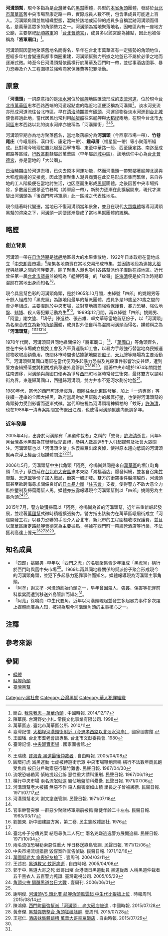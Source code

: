 '''河溝頭幫'''，現今多指為是[[台灣|台灣]]著名的[[黑幫|黑幫]]團體，典型的[[本省|本省]][[角頭|角頭]]團體，發跡於[[台北市|台北市]][[萬華區|萬華區]]舊中央市場至康定路一帶，實際成員人數不明，包含準成員可能達上百人。河溝頭角頭並無組織型態，混跡於該地或延伸的成員多自稱混跡河溝頭而得名，是萬華區眾多的角頭勢力之一。河溝頭為當地聚落地名，因轄區內有一座地方公廟，主要祭祀[[助順將軍|助順將軍]]的「[[台北晉德宮|台北晉德宮]]」，成員多以該宮廟為據點，因此也被俗稱為「'''將軍廟口'''」<ref>簡白. [https://www.chinatimes.com/newspapers/20141217000877-260109?chdtv 我見我思－萬華角頭] {{Wayback|url=https://www.chinatimes.com/newspapers/20141217000877-260109?chdtv|date=20201028235437}}. 中國時報. 2014/12/17</ref>。

河溝頭幫因當地聚落舊地名而得名，早年在台北市萬華區有一定強勢的角頭地位，歷經多年社會變遷與都市商圈重建，河溝頭幫勢力所據之地盤已不屬於必爭之地而逐漸式微。時至今日河溝頭幫依舊橫行於萬華及西門町一帶，並從事酒店圍事、暴力恐嚇及介入工程圍標並強索商家保護費等犯罪活動。

==原意==
「'''河溝頭'''」一詞原意指的是[[淡水河|淡水河]]位於[[艋舺|艋舺]]地區匯流形成的[[支流|支流]][[河道|河道]]，位於現今[[台北市|台北市]][[萬華區|萬華區]]忠孝西路西端的河道起點處的臨近地區便泛稱為河溝頭<ref>陳華民. 台灣野史小札. 常民文化事業有限公司. 1998</ref>。淡水河支流亦形成河道流往台北市區，早在[[清治時期|清治時期]]設有[[碼頭|碼頭]]，河運貨物從淡水河進到[[台北城|台北城]]便會經過此地，當代居民也常利用[[舢舨船|舢舨船]]往來艋舺與[[大稻埕|大稻埕]]兩地，在現今台北市[[大同區_(臺灣)|大同區]]忠孝西路以北的淡水河岸亦被稱為「河溝頭街」<ref name="wanhua">萬華區志. 臺北市萬華區公所. 2010/11</ref><ref>臺灣記憶. [http://memory.ncl.edu.tw/tm_cgi/hypage.cgi?HYPAGE=image_taipei_detail.hpg&project_id=tpphoto&dtd_id=10&xml_id=0000358568&subject_name=%E5%8F%B0%E5%8C%97%E5%B8%82%E8%80%81%E7%85%A7%E7%89%87 大稻埕河溝頭街附近（今忠孝西路以北淡水河岸）]. 國家圖書館.</ref><ref>王國璠. 台北市耆老會談專集. 台北市文獻委員會. 1980</ref>。

河溝頭早期亦為地方聚落舊名，當地聚落細分為'''河溝頭'''（今西寧市場一帶）、'''竹巷尾庄'''（今峨眉街、漢口街、康定路一帶）、'''雞母厝'''（福星里一帶）等小聚落所組成。比對現今地理位置北起至西寧市場、東至中華路一段、西至康定路、南迄至成都路等區域，[[行政区划|行政區劃]]隸屬於萬華區（早年屬於[[城中區_(台北市)|城中區]]）。該地信仰中心為[[台北晉德宮|台北晉德宮]]，亦是當地的「大公廟」。

[[台灣日治時期|日治時期]]由於河道淤積，已失去原本河運功能，然而河溝頭一帶緊鄰著艋舺北邊與大稻埕南邊的交接處，因此逐漸聚集人潮與商賣在此交易形成市集而繁榮，來自各地的工人階級便在當地討生活，也因應而生形成[[黑幫|黑幫]]團體。之後因舊中央市場拆除，多數居民遷移至竹巷尾（將軍廟一帶），新勢力逐漸在此擴展開來，現代才演變出河溝頭為「後西門町將軍廟」此一區域之代表性地名。

現今隨著時代變遷，當地已不復河溝頭當年景象，並且在現代[[大眾媒體|大眾媒體]]報導河溝頭黑幫的渲染之下，河溝頭一詞便逐漸變成了當地黑幫團體的統稱。

==略歷==
===創立背景===
河溝頭一帶在[[台灣日治時期|日治時期]]是[[艋舺|艋舺]]地區最大的水果集散地，1922年日本政府在當地成立「[[臺北農產運銷公司|中央卸賣市場]]」<ref>臺灣記憶. [http://memory.ncl.edu.tw/tm_new/subject/city/a86.htm 中央卸賣市場] {{Wayback|url=http://memory.ncl.edu.tw/tm_new/subject/city/a86.htm |date=20201116081733 }}. 國家圖書館.</ref>聚集各地商賣在當地交易形成市集，並因該地段為連接[[大稻埕|大稻埕]]與艋舺之間的河畔要道，除了聚集人潮也吸引各路幫派份子混跡在該地區。近代曾任第一屆[[臺北市議會|台北市議員]]並被稱為「艋舺阿哥」的「蚊哥」[[許海清|許海清]]便是於日治時期即混跡在當地出身而知名<ref name="wanhua" /><ref>王瑞德. [https://news.ltn.com.tw/news/society/paper/10297 許海青 黑道最後仲裁者] {{Wayback|url=https://news.ltn.com.tw/news/society/paper/10297 |date=20210319033642 }}. 自由時報. 2005/04/08</ref>。

現今具黑幫色彩的河溝頭角頭，是於1965年10月間，由綽號「四郎」的姚賜男等十餘人組成的「黑虎黨」為該地段最早的幫派團體，成員多是16歲至20歲之間的青少年組成，主要混跡於中央市場，並對當地攤商強索保護費、[[暴力|暴力]][[恐嚇|恐嚇]]、強佔地盤、[[賭博|賭博]]、殺人等犯罪活動為生<ref name="news1">圓環打虎 滅黑運動 七虎被縛遊街示眾 中央市場鞭炮齊鳴 橫行不法數年商民飽受魚肉 按日分戶勒索惡行罄竹難書. 民聲日報. 1967/04/30</ref><ref>流氓恐嚇勒索 偵結提起公訴 惡性重大請科重刑. 民聲日報. 1967/06/19</ref>。1969年12月間，再以綽號「四郎」姚賜男、「阿塗」謝文塗、「鵠仔」陳進益、張吉雄、卓文華等當地首惡份子，以「河溝頭」為名聚合成立為新的[[角頭|角頭]]團體，成員對外便自稱為混跡河溝頭而得名，媒體稱之為「'''河溝頭幫'''」<ref>橫行中央市場 兩名流氓就逮 霸佔地盤前科纍纍. 民聲日報. 1971/07/06</ref><ref>河溝頭幫老大被捕 無惡不作 殺人傷害案如山積 里長之子曾被綁票. 民聲日報. 1971/07/17</ref><ref name="news2">河溝頭幫老大 謝文塗送管訓. 民聲日報. 1971/07/18</ref><ref name="weekly1" />。

1970年代間，河溝頭幫與同地緣關係的「將軍廟口」<ref>官率幹警突擊 一群惡少聚賭將軍廟前被抓 賭徒年齡二十左右. 民聲日報. 1963/03/17</ref>{{efn |現今河溝頭幫雖也俗稱為"將軍廟口"，但在1970年代時，"河溝頭幫"主要指的是活動在中央市場的幫派份子，而活動於艋舺晉德宮一帶的幫派份子當代媒體則稱為"將軍廟幫"，雖然都同處河溝頭地區但卻是兩個不同的角頭。現今已不分彼此皆統稱為"河溝頭"。}}、「[[萬國幫|萬國口]]」等角頭齊名，並在中央市場成立挑挽工會及汽車貨運裝卸工會，以暴力手段強行替當地商民搬運貨物收取高額費用，夜間休市時間也佔據該地開設[[骰子|骰子]]、[[天九牌|天九牌]]等賭場為主要活動<ref>劉振東. 新中國建設方案，第二卷. 民主憲政雜誌社. 1976</ref>。河溝頭與萬國口兩幫在當代便因多起暴力恐嚇及兇殺事件影響治安甚鉅，遭到警方查緝掃蕩並將相關成員移送外島管訓<ref name="news2" /><ref>
臺北朴子分傳兇案 結怨尋仇二人死亡 兩名兇嫌逃逸警方展開追緝. 民聲日報. 1971/10/04</ref><ref>兩名流氓恐嚇勒索惡性重大 昨日移送綠島管訓. 民聲日報. 1971/12/06</ref><ref>中央市場流氓猖獗 毀容案昨宣告偵破. 民聲日報. 1971/12/16</ref>。隨著中央市場於1974年關閉並往南遷移，河溝頭與萬國口便再為爭奪[[西門町|西門町]]地盤時常發生衝突，最終雙方以昆明街為界，東邊歸萬國口，西邊歸河溝頭，雙方井水不犯河水劃分地盤<ref>[https://tw.nextmgz.com/realtimenews/news/13909320 萬國幫老大 命喪好友槍下] {{Wayback|url=https://tw.nextmgz.com/realtimenews/news/13909320 |date=20210103130144 }}. 壹周刊. 2004/03/11</ref>。

1980年代，當代的西門町逐漸沒落，商圈往[[台北東區|台北東區]]發展，加上「[[一清專案|一清專案]]」等後續一連串的全國大掃黑，政府當局對於黑幫勢力的嚴厲打壓，也使得河溝頭幫的角頭勢力受到影響而逐漸式微。當代即被視為河溝頭精神領袖的「蚊哥」[[許海清|許海清]]，也在1986年一清專案期間宣佈退出江湖，也使得河溝頭幫趨向低調多年。

===近年發展===
2005年4月，出身於河溝頭有「黑道仲裁者」之稱的「蚊哥」[[許海清|許海清]]逝世，同年5月台灣各地黑幫為其舉辦世紀喪禮，參與人數高達5千人引起媒體及社會大眾關注。河溝頭幫也以「河溝頭企業」名義率眾出席哀悼，使得原本趨向低調的河溝頭幫再次浮上檯面引起媒體關注<ref>王述宏. [https://news.ltn.com.tw/news/society/paper/10297 黑道教父 蚊哥病逝] {{Wayback|url=https://news.ltn.com.tw/news/society/paper/10297 |date=20210319033642 }}. 自由時報. 2005/04/08</ref><ref>郭于中. 黑道大哥之死 蚊哥出殯 台港澳日黑道動員 黑道從政 人稱黑道仲裁者 五千黑衣人 五百警力蒐證. 臺灣電視公司. 2005/05/29</ref>。

2006年5月，河溝頭幫中生代角頭「阿亮」徐鳴崗與同是來自[[萬華區|萬華區]]的堀江町角頭「瓜子」蔡岱延在[[台北市|台北市]][[大安區_(臺北市)|大安區]]忠孝東路「鴻福酒店」爆發糾紛，並各自召集[[竹聯幫|竹聯幫]]、[[天道盟|天道盟]]等份子加入戰局，衝突一觸即發。雙方的衝突事件越演越烈，河溝頭幫甚至欲跨海尋求關係良好的[[日本|日本]][[暴力團|暴力團]]「[[住吉會|住吉會]]」支援，使得警方不敢大意全力監控壓制及掃蕩兩幫人馬。媒體亦披露報導現今河溝頭幫則以「四郎」姚賜男為主事角頭<ref name="weekly1">[https://tw.nextmgz.com/realtimenews/news/15982345 角頭火拚 醞釀黑道台日大戰] {{Wayback|url=https://tw.nextmgz.com/realtimenews/news/15982345 |date=20201111124244 }}. 壹周刊. 2006/06/01</ref><ref name="weekly2" />。

2015年7月，警方破獲掃蕩以「阿亮」徐鳴崗為首的河溝頭幫，近年來重新崛起發展，並趁著[[萬國幫|萬國幫]]式微時積極擴張勢力。警方指出該勢力在萬華區峨眉街成立「河信開發工程」以暴力恐嚇的手段介入台北市、新北市的工程圍標收取保護費，並且以萬華區康定路[[艋舺晉德宮|艋舺晉德宮]]為主要據點，盤據在西門町一帶經營酒店等行業，不法獲利高達上億元<ref name="weekly2">謝明俊. [https://www.chinatimes.com/newspapers/20150814001137-260603?chdtv 河溝頭VS.頭北厝 艋舺角頭風雲起 中生代比狠搶上位] {{Wayback|url=https://www.chinatimes.com/newspapers/20150814001137-260603?chdtv |date=20201111054222 }}. 時報周刊. 2015/08/14</ref><ref>陳鴻偉. [https://www.chinatimes.com/realtimenews/20150728004405-260402?chdtv 西門町最強幫派「河溝頭」 老大砸店被逮] {{Wayback|url=https://www.chinatimes.com/realtimenews/20150728004405-260402?chdtv |date=20201112200733 }}. 中國時報. 2015/07/28</ref><ref>黃彥傑. [https://tw.nextmgz.com/realtimenews/news/23381595 黑幫強勢整合 角頭狂砸艋舺]. 壹周刊. 2015/07/28</ref><ref>王冠仁. [https://news.ltn.com.tw/news/society/paper/901971 酒店妹集體跳槽 萬華大哥率眾砸店] {{Wayback|url=https://news.ltn.com.tw/news/society/paper/901971 |date=20201111075422 }}. 自由時報. 2015/07/29</ref>。

==知名成員==
*「四郎」姚賜男 -早年以「西門之虎」的名號聚集青少年組成「黑虎黨」橫行於西門町與舊中央市場<ref name="news1" />。1969年再與同地緣關係的幫派份子聚合形成現今的河溝頭角頭，並犯下多起暴力犯罪事件而知名。媒體報導現為河溝頭主事角頭。
*「阿塗」謝文塗 -河溝頭創始角頭之一，早年曾因殺人、強姦、傷害等犯罪前科累累而遭到移送外島管訓而知名<ref name="news2" />。
*「阿亮」徐鳴崗 -中生代要角，近年以河溝頭崛起並發生多起暴力事件多次躍上媒體而廣為人知，被視為現今河溝頭角頭的主事核心之一。

==注釋==
{{notelist}}

==參考來源==
{{reflist|2}}

==參閲==
*[[艋舺|艋舺]]
*[[艋舺角頭|艋舺角頭]]
*[[臺灣黑幫|臺灣黑幫]]

[[Category:黑社會|Category:黑社會]]

[[Category:台灣黑幫|Category:台灣黑幫]]
[[Category:華人犯罪組織|Category:華人犯罪組織]]